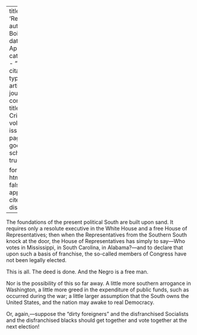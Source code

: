 
---
title: 'Remember'
author: Du Bois, W.E.B.
date: Apr. 1920
categories: 
  - ""
citation: 
  type: article-journal
  container-title: The Crisis
  volume: 19
  issue: 6
  page: 297
google-scholar: true

format:
  html:
    toc: false
    appendix-cite-as: display
---



The foundations of the present political South are built upon sand.
It requires only a resolute executive in the White House and a free
House of Representatives; then when the Representatives from the
Southern South knock at the door, the House of Representatives has
simply to say---Who votes in Mississippi, in South Carolina, in
Alabama?---and to declare that upon such a basis of franchise, the
so-called members of Congress have not been legally elected.

This is all. The deed is done. And the Negro is a free man.

Nor is the possibility of this so far away. A little more southern
arrogance in Washington, a little more greed in the expenditure of
public funds, such as occurred during the war; a little larger
assumption that the South owns the United States, and the nation may
awake to real Democracy.

Or, again,---suppose the "dirty foreigners" and the disfranchised
Socialists and the disfranchised blacks should get together and vote
together at the next election!


